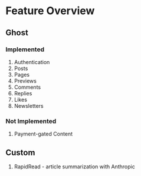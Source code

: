# Feature Overview

## Ghost

### Implemented

1. Authentication
2. Posts
3. Pages
4. Previews
5. Comments
6. Replies
7. Likes
8. Newsletters

### Not Implemented

1. Payment-gated Content

## Custom

1. RapidRead - article summarization with Anthropic
